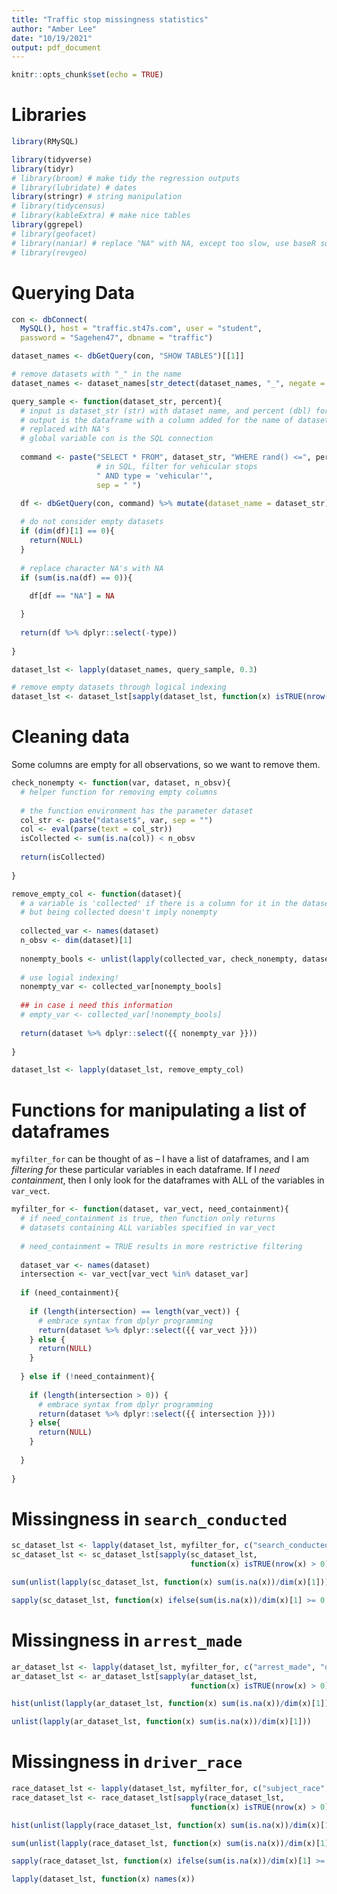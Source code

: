 ```yaml
---
title: "Traffic stop missingness statistics"
author: "Amber Lee"
date: "10/19/2021"
output: pdf_document
---
```


```r
knitr::opts_chunk$set(echo = TRUE)
```


# Libraries

```r

library(RMySQL)

library(tidyverse)
library(tidyr)
# library(broom) # make tidy the regression outputs
# library(lubridate) # dates
library(stringr) # string manipulation
# library(tidycensus)
# library(kableExtra) # make nice tables
library(ggrepel)
# library(geofacet)
# library(naniar) # replace "NA" with NA, except too slow, use baseR solution
# library(revgeo)

```


# Querying Data

```r

con <- dbConnect(
  MySQL(), host = "traffic.st47s.com", user = "student", 
  password = "Sagehen47", dbname = "traffic")

```

```r

dataset_names <- dbGetQuery(con, "SHOW TABLES")[[1]]

# remove datasets with "_" in the name
dataset_names <- dataset_names[str_detect(dataset_names, "_", negate = TRUE)]

query_sample <- function(dataset_str, percent){
  # input is dataset_str (str) with dataset name, and percent (dbl) for the random sample %
  # output is the dataframe with a column added for the name of dataset and character NA's
  # replaced with NA's
  # global variable con is the SQL connection
  
  command <- paste("SELECT * FROM", dataset_str, "WHERE rand() <=", percent, 
                   # in SQL, filter for vehicular stops
                   " AND type = 'vehicular'",
                   sep = " ")

  df <- dbGetQuery(con, command) %>% mutate(dataset_name = dataset_str)
  
  # do not consider empty datasets
  if (dim(df)[1] == 0){
    return(NULL)
  }
  
  # replace character NA's with NA
  if (sum(is.na(df) == 0)){
    
    df[df == "NA"] = NA

  }
  
  return(df %>% dplyr::select(-type))
  
}

dataset_lst <- lapply(dataset_names, query_sample, 0.3)

# remove empty datasets through logical indexing
dataset_lst <- dataset_lst[sapply(dataset_lst, function(x) isTRUE(nrow(x) > 0))]

```

# Cleaning data

Some columns are empty for all observations, so we want to remove them.

```r

check_nonempty <- function(var, dataset, n_obsv){
  # helper function for removing empty columns
    
  # the function environment has the parameter dataset
  col_str <- paste("dataset$", var, sep = "")
  col <- eval(parse(text = col_str))
  isCollected <- sum(is.na(col)) < n_obsv
  
  return(isCollected)
  
}

remove_empty_col <- function(dataset){
  # a variable is 'collected' if there is a column for it in the dataset
  # but being collected doesn't imply nonempty
  
  collected_var <- names(dataset)
  n_obsv <- dim(dataset)[1]
  
  nonempty_bools <- unlist(lapply(collected_var, check_nonempty, dataset, n_obsv))
  
  # use logial indexing!
  nonempty_var <- collected_var[nonempty_bools]
  
  ## in case i need this information
  # empty_var <- collected_var[!nonempty_bools]
  
  return(dataset %>% dplyr::select({{ nonempty_var }}))
  
}

dataset_lst <- lapply(dataset_lst, remove_empty_col)

```


# Functions for manipulating a list of dataframes

`myfilter_for` can be thought of as -- I have a list of dataframes, and I am *filtering for* these particular variables in each dataframe. If I *need containment*, then I only look for the dataframes with ALL of the variables in  `var_vect`. 

```r

myfilter_for <- function(dataset, var_vect, need_containment){
  # if need_containment is true, then function only returns
  # datasets containing ALL variables specified in var_vect
  
  # need_containment = TRUE results in more restrictive filtering
  
  dataset_var <- names(dataset)
  intersection <- var_vect[var_vect %in% dataset_var]
  
  if (need_containment){
    
    if (length(intersection) == length(var_vect)) {
      # embrace syntax from dplyr programming
      return(dataset %>% dplyr::select({{ var_vect }}))
    } else {
      return(NULL)
    }
    
  } else if (!need_containment){
    
    if (length(intersection > 0)) {
      # embrace syntax from dplyr programming
      return(dataset %>% dplyr::select({{ intersection }}))
    } else{
      return(NULL)
    }
    
  }
  
}

```

# Missingness in `search_conducted`

```r
sc_dataset_lst <- lapply(dataset_lst, myfilter_for, c("search_conducted", "dataset_name"), TRUE)
sc_dataset_lst <- sc_dataset_lst[sapply(sc_dataset_lst, 
                                        function(x) isTRUE(nrow(x) > 0))]
```

```r
sum(unlist(lapply(sc_dataset_lst, function(x) sum(is.na(x))/dim(x)[1]))>= 0.2)

sapply(sc_dataset_lst, function(x) ifelse(sum(is.na(x))/dim(x)[1] >= 0.2, paste(x$dataset_name, as.character(dim(x)[1])), "nah"))
```

# Missingness in `arrest_made`

```r
ar_dataset_lst <- lapply(dataset_lst, myfilter_for, c("arrest_made", "dataset_name"), TRUE)
ar_dataset_lst <- ar_dataset_lst[sapply(ar_dataset_lst, 
                                        function(x) isTRUE(nrow(x) > 0))]
```

```r
hist(unlist(lapply(ar_dataset_lst, function(x) sum(is.na(x))/dim(x)[1])))


```
```r
unlist(lapply(ar_dataset_lst, function(x) sum(is.na(x))/dim(x)[1]))
```


# Missingness in `driver_race`

```r
race_dataset_lst <- lapply(dataset_lst, myfilter_for, c("subject_race", "dataset_name"), TRUE)
race_dataset_lst <- race_dataset_lst[sapply(race_dataset_lst, 
                                        function(x) isTRUE(nrow(x) > 0))]
```

```r
hist(unlist(lapply(race_dataset_lst, function(x) sum(is.na(x))/dim(x)[1])))


```

```r
sum(unlist(lapply(race_dataset_lst, function(x) sum(is.na(x))/dim(x)[1]))>= 0.2)

sapply(race_dataset_lst, function(x) ifelse(sum(is.na(x))/dim(x)[1] >= 0.2, paste(x$dataset_name, as.character(dim(x)[1])), "nah"))
```

```r
lapply(dataset_lst, function(x) names(x))
```

